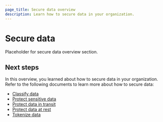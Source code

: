 ```yaml
---
page_title: Secure data overview
description: Learn how to secure data in your organization.
---
```


# Secure data

Placeholder for secure data overview section.

## Next steps

In this overview, you learned about how to secure data in your organization. Refer to the following documents to learn more about how to secure data:

- [Classify data](/well-architected-framework/secure-systems/data/classify-data)
- [Protect sensitive data](/well-architected-framework/secure-systems/data/protect-sensitive-data)
- [Protect data in transit](/well-architected-framework/secure-systems/data/protect-data-in-transit)
- [Protect data at rest](/well-architected-framework/secure-systems/data/protect-data-at-rest)
- [Tokenize data](/well-architected-framework/secure-systems/data/tokenize-data)
